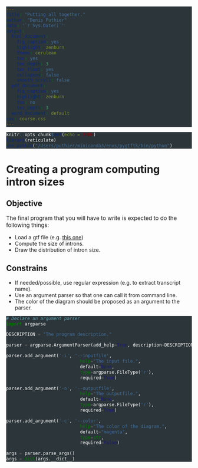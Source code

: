 ```yaml
---
title: "Putting all together."
author: "Denis Puthier"
date: '`r Sys.Date()`'
output:
  html_document:
    fig_caption: yes
    highlight: zenburn
    theme: cerulean
    toc: yes
    toc_depth: 3
    toc_float: yes
    collapsed: false
    smooth_scroll: false
  pdf_document:
    fig_caption: yes
    highlight: zenburn
    toc: no
    toc_depth: 3
  word_document: default
css: course.css
---
```


<script type="">
    $(function(x) {
        $(".hideshow").click(function() {
                $(this).find(".exo_code").first().slideToggle(0);
        });
            
    })
</script>

<style>
.exo_code {
  display:none;
}

pre  {
  background-color: #2C3539!important;
  color: white;
} 

pre.text {
  background-color: #2C3539 !important;
}

hr {
  color: grey !important;
}


hr {
  color: grey !important;
}

p {
  font-size: 15px;
}
</style>


```r
knitr::opts_chunk$set(echo = TRUE)
library(reticulate)
use_python("/Users/puthier/miniconda3/envs/pygtftk/bin/python")
```

# Creating a program computing intron sizes

## Objective 

The final program that you will have to write is expected to do the following things:

- Load a gtf file (e.g. [this one](http://pedagogix-tagc.univ-mrs.fr/courses/jgb53d-bd-prog/practicals/data/hg38_5k.gtf))
- Compute the size of introns.
- Draw the distribution of intron size.

## Constrains

- If needed/possible, use regular expression (e.g. to extract transcript name).
- Use an argument parser so that one can call it from command line.
- The color of the diagram should be proposed as an argument to the parser.

```python
# Declare an argument parser
import argparse 

DESCRIPTION = "The program description."

parser = argparse.ArgumentParser(add_help=True, description=DESCRIPTION)

parser.add_argument('-i', '--inputfile',
                            help="The input file.",
                            default=None,
                            type=argparse.FileType('r'),
                            required=True)

parser.add_argument('-o', '--outputfile',
                            help="The outputfile.",
                            default=None,
                            type=argparse.FileType('r'),
                            required=True)

parser.add_argument('-c', '--color',
                            help="The color of the diagram.",
                            default="magenta",
                            type=str,
                            required=False)

args = parser.parse_args()
args = dict(args.__dict__)

```


